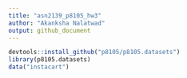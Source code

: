 ```yaml
---
title: "asn2139_p8105_hw3"
author: "Akanksha Nalatwad"
output: github_document
---
```


```r
devtools::install_github("p8105/p8105.datasets") 
library(p8105.datasets)
data("instacart")
```

